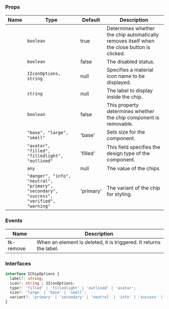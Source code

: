 
### Props

| Name | Type | Default | Description |
| ---- | ---- | ------- | ----------- |
| <TkBadge label="autoSelfDestroy" variant="primary" size="large" type="filledlight"/> | <code>boolean</code> | true | Determines whether the chip automatically removes itself when the close button is clicked. |
| <TkBadge label="disabled" variant="primary" size="large" type="filledlight"/> | <code>boolean</code> | false | The disabled status. |
| <TkBadge label="icon" variant="primary" size="large" type="filledlight"/> | <code>IIconOptions, string</code> | null | Specifies a material icon name to be displayed. |
| <TkBadge label="label" variant="primary" size="large" type="filledlight"/> | <code>string</code> | null | The label to display inside the chip. |
| <TkBadge label="removable" variant="primary" size="large" type="filledlight"/> | <code>boolean</code> | false | This property determines whether the chip component is removable. |
| <TkBadge label="size" variant="primary" size="large" type="filledlight"/> | <code>"base", "large", "small"</code> | 'base' | Sets size for the component. |
| <TkBadge label="type" variant="primary" size="large" type="filledlight"/> | <code>"avatar", "filled", "filledlight", "outlined"</code> | 'filled' | This field specifies the design type of the component. |
| <TkBadge label="value" variant="primary" size="large" type="filledlight"/> | <code>any</code> | null | The value of the chips |
| <TkBadge label="variant" variant="primary" size="large" type="filledlight"/> | <code>"danger", "info", "neutral", "primary", "secondary", "success", "verified", "warning"</code> | 'primary' | The variant of the chip for styling. |

### Events

| Name | Description |
| ---- | ----------- |
| tk-remove | When an element is deleted, it is triggered. It returns the label. |

### Interfaces



```typescript
interface IChipOptions {
  label?: string;
  icon?: string | IIconOptions;
  type?: 'filled' | 'filledlight' | 'outlined' | 'avatar';
  size?: 'large' | 'base' | 'small';
  variant?: 'primary' | 'secondary' | 'neutral' | 'info' | 'success' | 'danger' | 'warning' | 'verified';
}
```

